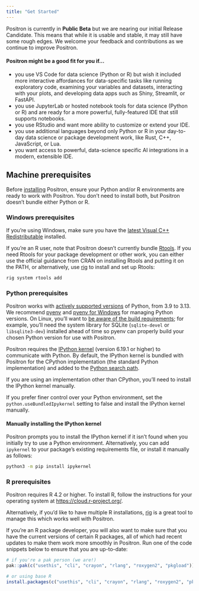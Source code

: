 ```yaml
---
title: "Get Started"
---
```


::: {.callout-note}

Positron is currently in **Public Beta** but we are nearing our initial Release Candidate. This means that while it is usable and stable, it may still have some rough edges. We welcome your feedback and contributions as we continue to improve Positron.

:::

#### Positron might be a good fit for you if...

-   you use VS Code for data science (Python or R) but wish it included more interactive affordances for data-specific tasks like running exploratory code, examining your variables and datasets, interacting with your plots, and developing data apps such as Shiny, Streamlit, or FastAPI.
-   you use JupyterLab or hosted notebook tools for data science (Python or R) and are ready for a more powerful, fully-featured IDE that still supports notebooks.
-   you use RStudio and want more ability to customize or extend your IDE.
-   you use additional languages beyond only Python or R in your day-to-day data science or package development work, like Rust, C++, JavaScript, or Lua.
-   you want access to powerful, data-science specific AI integrations in a modern, extensible IDE.

## Machine prerequisites

Before [installing](download.qmd) Positron, ensure your Python and/or R environments are ready to work with Positron. You don't need to install both, but Positron doesn't bundle either Python or R.

### Windows prerequisites

If you're using Windows, make sure you have the [latest Visual C++ Redistributable](https://learn.microsoft.com/en-us/cpp/windows/latest-supported-vc-redist?view=msvc-170#latest-microsoft-visual-c-redistributable-version) installed.

If you're an R user, note that Positron doesn't currently bundle [Rtools](https://cran.r-project.org/bin/windows/Rtools/). If you need Rtools for your package development or other work, you can either use the official guidance from CRAN on installing Rtools and putting it on the PATH, or alternatively, use [rig](https://github.com/r-lib/rig) to install and set up Rtools:

```bash
rig system rtools add
```

### Python prerequisites

Positron works with [actively supported versions](https://devguide.python.org/versions/#versions) of Python, from 3.9 to 3.13. We recommend [pyenv](https://github.com/pyenv/pyenv) and [pyenv for Windows](https://github.com/pyenv-win/pyenv-win) for managing Python versions. On Linux, you'll want to [be aware of the build requirements](https://github.com/pyenv/pyenv/wiki/common-build-problems); for example, you'll need the system library for SQLite (`sqlite-devel` or `libsqlite3-dev`) installed ahead of time so pyenv can properly build your chosen Python version for use with Positron.

Positron requires the [IPython kernel](https://pypi.org/project/ipykernel/) (version 6.19.1 or higher) to communicate with Python. By default, the IPython kernel is bundled with Positron for the CPython implementation (the standard Python implementation) and added to the [Python search path](https://docs.python.org/3/library/sys_path_init.html).

If you are using an implementation other than CPython, you'll need to install the IPython kernel manually. 

If you prefer finer control over your Python environment, set the `python.useBundledIpykernel` setting to false and install the IPython kernel manually.


#### Manually installing the IPython kernel

Positron prompts you to install the IPython kernel if it isn't found when you initially try to use a Python environment. Alternatively, you can add `ipykernel` to your package's existing requirements file, or install it manually as follows:

``` bash
python3 -m pip install ipykernel
```

### R prerequisites

Positron requires R 4.2 or higher. To install R, follow the instructions for your operating system at <https://cloud.r-project.org/>.

Alternatively, if you'd like to have multiple R installations, [rig](https://github.com/r-lib/rig) is a great tool to manage this which works well with Positron.

If you're an R package developer, you will also want to make sure that you have the current versions of certain R packages, all of which had recent updates to make them work more smoothly in Positron. Run one of the code snippets below to ensure that you are up-to-date:

``` r
# if you're a pak person (we are!)
pak::pak(c("usethis", "cli", "crayon", "rlang", "roxygen2", "pkgload"))

# or using base R
install.packages(c("usethis", "cli", "crayon", "rlang", "roxygen2", "pkgload"))
```
